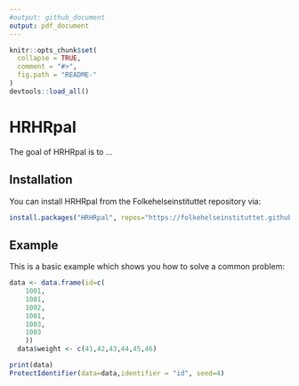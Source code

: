```yaml
---
#output: github_document
output: pdf_document
---
```


<!-- README.md is generated from README.Rmd. Please edit that file -->

```r
knitr::opts_chunk$set(
  collapse = TRUE,
  comment = "#>",
  fig.path = "README-"
)
devtools::load_all()
```

# HRHRpal

The goal of HRHRpal is to ...

## Installation

You can install HRHRpal from the Folkehelseinstituttet repository via:

```r
install.packages("HRHRpal", repos="https://folkehelseinstituttet.github.io/drat/")
```

## Example

This is a basic example which shows you how to solve a common problem:

```r
data <- data.frame(id=c(
    1001,
    1001,
    1002,
    1001,
    1003,
    1003
    ))
  data$weight <- c(41,42,43,44,45,46)
```

```r
print(data)
ProtectIdentifier(data=data,identifier = "id", seed=4)
```
